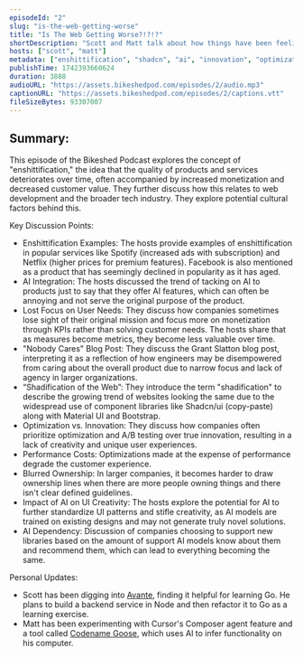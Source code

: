 ```yaml
---
episodeId: "2"
slug: "is-the-web-getting-worse"
title: "Is The Web Getting Worse?!?!?"
shortDescription: "Scott and Matt talk about how things have been feeling worse on the internet in recent years, and how everything has focused on incremental optimizations over large innovations."
hosts: ["scott", "matt"]
metadata: ["enshittification", "shadcn", "ai", "innovation", "optimization"]
publishTime: 1742393660624
duration: 3888
audioURL: "https://assets.bikeshedpod.com/episodes/2/audio.mp3"
captionURL: "https://assets.bikeshedpod.com/episodes/2/captions.vtt"
fileSizeBytes: 93307007
---
```


## Summary:

This episode of the Bikeshed Podcast explores the concept of "enshittification," the idea that the quality of products and services deteriorates over time, often accompanied by increased monetization and decreased customer value. They further discuss how this relates to web development and the broader tech industry. They explore potential cultural factors behind this.

Key Discussion Points:

* Enshittification Examples: The hosts provide examples of enshittification in popular services like Spotify (increased ads with subscription) and Netflix (higher prices for premium features). Facebook is also mentioned as a product that has seemingly declined in popularity as it has aged.
* AI Integration: The hosts discussed the trend of tacking on AI to products just to say that they offer AI features, which can often be annoying and not serve the original purpose of the product.
* Lost Focus on User Needs: They discuss how companies sometimes lose sight of their original mission and focus more on monetization through KPIs rather than solving customer needs. The hosts share that as measures become metrics, they become less valuable over time.
* "Nobody Cares" Blog Post: They discuss the Grant Slatton blog post, interpreting it as a reflection of how engineers may be disempowered from caring about the overall product due to narrow focus and lack of agency in larger organizations.
* “Shadification of the Web”: They introduce the term "shadification" to describe the growing trend of websites looking the same due to the widespread use of component libraries like Shadcn/ui (copy-paste) along with Material UI and Bootstrap.
* Optimization vs. Innovation: They discuss how companies often prioritize optimization and A/B testing over true innovation, resulting in a lack of creativity and unique user experiences.
* Performance Costs: Optimizations made at the expense of performance degrade the customer experience.
* Blurred Ownership: In larger companies, it becomes harder to draw ownership lines when there are more people owning things and there isn't clear defined guidelines.
* Impact of AI on UI Creativity: The hosts explore the potential for AI to further standardize UI patterns and stifle creativity, as AI models are trained on existing designs and may not generate truly novel solutions.
* AI Dependency: Discussion of companies choosing to support new libraries based on the amount of support AI models know about them and recommend them, which can lead to everything becoming the same.

Personal Updates:

* Scott has been digging into [Avante](https://github.com/yetone/avante.nvim), finding it helpful for learning Go. He plans to build a backend service in Node and then refactor it to Go as a learning exercise.
* Matt has been experimenting with Cursor's Composer agent feature and a tool called [Codename Goose](https://block.github.io/goose/), which uses AI to infer functionality on his computer.